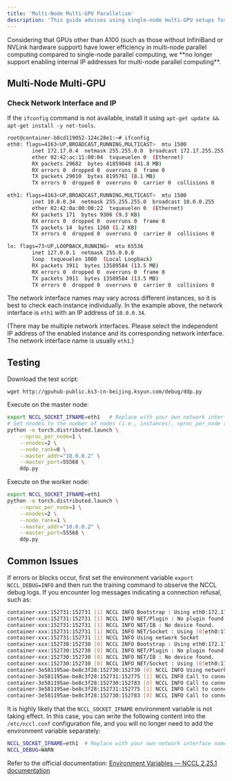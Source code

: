 ```yaml
---
title: 'Multi-Node Multi-GPU Parallelism'
description: 'This guide advises using single-node multi-GPU setups for efficiency and provides troubleshooting tips for multi-node parallel computing with GPUs.'
---
```


<Warning>
Considering that GPUs other than A100 (such as those without InfiniBand or NVLink hardware support) have lower efficiency in multi-node parallel computing compared to single-node parallel computing, we **no longer support enabling internal IP addresses for multi-node parallel computing**.
</Warning>

## Multi-Node Multi-GPU
### Check Network Interface and IP
If the ```ifconfig``` command is not available, install it using ```apt-get update && apt-get install -y net-tools```.

```bash bash
root@container-b8cd119052-124c28e1:~# ifconfig
eth0: flags=4163<UP,BROADCAST,RUNNING,MULTICAST>  mtu 1500
        inet 172.17.0.4  netmask 255.255.0.0  broadcast 172.17.255.255
        ether 02:42:ac:11:00:04  txqueuelen 0  (Ethernet)
        RX packets 29682  bytes 41859048 (41.8 MB)
        RX errors 0  dropped 0  overruns 0  frame 0
        TX packets 29010  bytes 8195761 (8.1 MB)
        TX errors 0  dropped 0  overruns 0  carrier 0  collisions 0

eth1: flags=4163<UP,BROADCAST,RUNNING,MULTICAST>  mtu 1500
        inet 10.0.0.34  netmask 255.255.255.0  broadcast 10.0.0.255
        ether 02:42:0a:00:00:22  txqueuelen 0  (Ethernet)
        RX packets 171  bytes 9306 (9.3 KB)
        RX errors 0  dropped 0  overruns 0  frame 0
        TX packets 14  bytes 1260 (1.2 KB)
        TX errors 0  dropped 0  overruns 0  carrier 0  collisions 0

lo: flags=73<UP,LOOPBACK,RUNNING>  mtu 65536
        inet 127.0.0.1  netmask 255.0.0.0
        loop  txqueuelen 1000  (Local Loopback)
        RX packets 3911  bytes 13589584 (13.5 MB)
        RX errors 0  dropped 0  overruns 0  frame 0
        TX packets 3911  bytes 13589584 (13.5 MB)
        TX errors 0  dropped 0  overruns 0  carrier 0  collisions 0
```

The network interface names may vary across different instances, so it is best to check each instance individually. In the example above, the network interface is ```eth1``` with an IP address of ```10.0.0.34```.

(There may be multiple network interfaces. Please select the independent IP address of the enabled instance and its corresponding network interface. The network interface name is usually ```eth1```.)

## Testing

Download the test script:

```
wget http://gpuhub-public.ks3-cn-beijing.ksyun.com/debug/ddp.py
```

Execute on the master node:

```bash bash
export NCCL_SOCKET_IFNAME=eth1   # Replace with your own network interface name
# Set nnodes to the number of nodes (i.e., instances), nproc_per_node to the number of processes per node (i.e., number of GPUs), node_rank to the node number, and master_addr to the IP address of the master node's network interface. Adjust these four variables according to your actual situation. The master_port does not need to be changed.
python -m torch.distributed.launch \
    --nproc_per_node=1 \
    --nnodes=2 \
    --node_rank=0 \
    --master_addr="10.0.0.2" \
    --master_port=55568 \
    ddp.py
```
Execute on the worker node:

```bash bash
export NCCL_SOCKET_IFNAME=eth1
python -m torch.distributed.launch \
    --nproc_per_node=1 \
    --nnodes=2 \
    --node_rank=1 \
    --master_addr="10.0.0.2" \
    --master_port=55568 \
    ddp.py
```

## Common Issues

If errors or blocks occur, first set the environment variable ```export NCCL_DEBUG=INFO``` and then run the training command to observe the NCCL debug logs.
If you encounter log messages indicating a connection refusal, such as:

```bash bash
container-xxx:152731:152731 [1] NCCL INFO Bootstrap : Using eth0:172.17.0.4<0>
container-xxx:152731:152731 [1] NCCL INFO NET/Plugin : No plugin found (libnccl-net.so), using internal implementation
container-xxx:152731:152731 [1] NCCL INFO NET/IB : No device found.
container-xxx:152731:152731 [1] NCCL INFO NET/Socket : Using [0]eth0:172.17.0.4<0> [1]eth1:172.18.0.16<0>
container-xxx:152731:152731 [1] NCCL INFO Using network Socket
container-xxx:152730:152730 [0] NCCL INFO Bootstrap : Using eth0:172.17.0.4<0>
container-xxx:152730:152730 [0] NCCL INFO NET/Plugin : No plugin found (libnccl-net.so), using internal implementation
container-xxx:152730:152730 [0] NCCL INFO NET/IB : No device found.
container-xxx:152730:152730 [0] NCCL INFO NET/Socket : Using [0]eth0:172.17.0.4<0> [1]eth1:172.18.0.16<0>
container-3e581195ae-be8c3f28:152730:152730 [0] NCCL INFO Using network Socket
container-3e581195ae-be8c3f28:152731:152775 [1] NCCL INFO Call to connect returned Connection refused, retrying
container-3e581195ae-be8c3f28:152730:152783 [0] NCCL INFO Call to connect returned Connection refused, retrying
container-3e581195ae-be8c3f28:152731:152775 [1] NCCL INFO Call to connect returned Connection refused, retrying
container-3e581195ae-be8c3f28:152730:152783 [0] NCCL INFO Call to connect returned Connection refused, retrying
```
It is highly likely that the ```NCCL_SOCKET_IFNAME``` environment variable is not taking effect. In this case, you can write the following content into the ```/etc/nccl.conf``` configuration file, and you will no longer need to add the environment variable separately:

```bash bash
NCCL_SOCKET_IFNAME=eth1  # Replace with your own network interface name
NCCL_DEBUG=WARN
```
Refer to the official documentation: [Environment Variables — NCCL 2.25.1 documentation](https://docs.nvidia.com/deeplearning/nccl/user-guide/docs/env.html)
